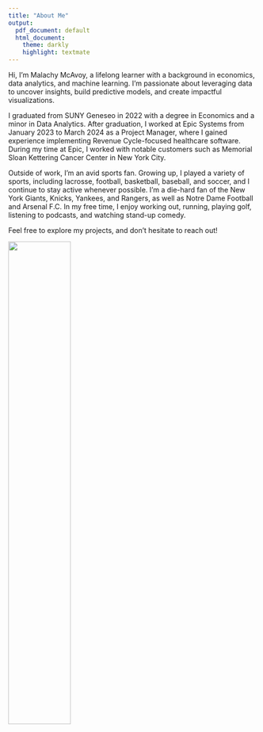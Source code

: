 ```yaml
---
title: "About Me"
output:
  pdf_document: default
  html_document:
    theme: darkly
    highlight: textmate
---
```


Hi, I'm Malachy McAvoy, a lifelong learner with a background in economics, data analytics, and machine learning. I'm passionate about leveraging data to uncover insights, build predictive models, and create impactful visualizations.

I graduated from SUNY Geneseo in 2022 with a degree in Economics and a minor in Data Analytics. After graduation, I worked at Epic Systems from January 2023 to March 2024 as a Project Manager, where I gained experience implementing Revenue Cycle-focused healthcare software. During my time at Epic, I worked with notable customers such as Memorial Sloan Kettering Cancer Center in New York City.

Outside of work, I’m an avid sports fan. Growing up, I played a variety of sports, including lacrosse, football, basketball, baseball, and soccer, and I continue to stay active whenever possible. I’m a die-hard fan of the New York Giants, Knicks, Yankees, and Rangers, as well as Notre Dame Football and Arsenal F.C. In my free time, I enjoy working out, running, playing golf, listening to podcasts, and watching stand-up comedy.

Feel free to explore my projects, and don’t hesitate to reach out!

![](NewPhoto.jpg){
width=50%}